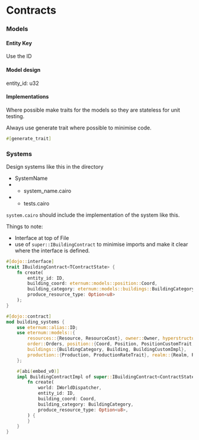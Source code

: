 # Contracts

### Models

#### Entity Key

Use the ID

#### Model design

entity_id: u32

#### Implementations

Where possible make traits for the models so they are stateless for unit testing.

Always use generate trait where possible to minimise code.

```rust
#[generate_trait]
```

### Systems

Design systems like this in the directory

- SystemName
- - system_name.cairo
- - tests.cairo

`system.cairo` should include the implementation of the system like this.

Things to note:

- Interface at top of File
- use of `super::IBuildingContract` to minimise imports and make it clear where the interface is defined.

```rust
#[dojo::interface]
trait IBuildingContract<TContractState> {
    fn create(
        entity_id: ID,
        building_coord: eternum::models::position::Coord,
        building_category: eternum::models::buildings::BuildingCategory,
        produce_resource_type: Option<u8>
    );
}

#[dojo::contract]
mod building_systems {
    use eternum::alias::ID;
    use eternum::models::{
        resources::{Resource, ResourceCost}, owner::Owner, hyperstructure::HyperStructure,
        order::Orders, position::{Coord, Position, PositionCustomTrait, Direction},
        buildings::{BuildingCategory, Building, BuildingCustomImpl},
        production::{Production, ProductionRateTrait}, realm::{Realm, RealmCustomImpl}
    };

    #[abi(embed_v0)]
    impl BuildingContractImpl of super::IBuildingContract<ContractState> {
        fn create(
            world: IWorldDispatcher,
            entity_id: ID,
            building_coord: Coord,
            building_category: BuildingCategory,
            produce_resource_type: Option<u8>,
        ) {
        }
    }
}
```
